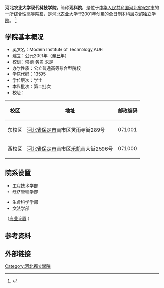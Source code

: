 {{coord|38|49|35.14|N|115|26|44.68|E|region:CN-11_type:edu|display=title}}
{{高校
| name =河北农业大学现代科技学院
| native_name = Modern Institute of Technology,AUH
| SealImage=
| SealInfo=
| motto = 崇德  务实  求是
| rector = 申书兴
| director =王志刚
| 头衔  =
| 头衔者=
| 学术委员会副主任 = 
| 校庆日= 
| type = [[独立学院|独立学院]]
| established = 2001年
| location = {{PRC}}<br>[[河北省|河北省]][[保定市|保定市]][[南市区_(保定市)|南市区]]乐凯南大街2596号{{coord|38|49|35.14|N|115|26|44.68|E|display=inline}} 
| 原校名  =
| students = 15000余人
| faculty= 
| Affiliations = <!-- 注释出：[[File:Hebei_Agricultural_University_(HBAU,AUH)_badge_(2016_version)_河北农业大学_校徽(2016年版本).svg|20px]] -->  [[河北农业大学|河北农业大学]]

[[File:National_Emblem_of_the_People's_Republic_of_China.svg|20px]]  [[河北省教育厅|河北省教育厅]] 
| colors= 
| label_color = 
| campus = 市区 
| area = 
| free_label        = 电话
| free              = {{Tel|86|312|7528 380}}
| website = http://xianke.hebau.edu.cn/
| logo     = 
<br />
| box_width = 6
}}
'''河北农业大学现代科技学院'''，简称'''现科院'''，是位于[[中华人民共和国|中华人民共和国]][[河北省|河北省]][[保定市|保定市]]的一所综合性高等院校，是[[河北农业大学|河北农业大学]]于2001年创建的全日制本科层次的[[独立学院|独立学院]]。
<ref>{{citeweb |url=http://xianke.hebau.edu.cn/kjxy/xy/xyjs/2013_6_5/2013651627100949.htm |title=河北农业大学现代科技学院概况 |accessdate=2013-08-18 |archive-date=2013-10-18 |archive-url=https://web.archive.org/web/20131018041206/http://xianke.hebau.edu.cn/kjxy/xy/xyjs/2013_6_5/2013651627100949.htm |dead-url=yes }}</ref>

== 学院基本概况 ==
*英文名：Modern Institute of Technology,AUH
*建立：公元2001年（[[辛巳|辛巳]]年）
*校训：崇德 务实 求是
*办学性质：公立普通高等综合型院校
*学院代码：13595
*学位层次：学士
*本科批次：第二批次
*校址：
{| class="wikitable sortable"
|-
! 校区 !! 地址 !! 邮政编码 
|-
| 东校区 || [[河北省|河北省]][[保定市|保定市]]南市区灵雨寺街289号 || 071001 
|-
| 西校区 || [[河北省|河北省]][[保定市|保定市]]南市区[[乐凯|乐凯]]南大街2596号 || 071000 
|}

==院系设置==
{{col-begin}}
{{col-2}}
*工程技术学部
*经济管理学部
{{col-2}}
*生命科学学部
*文法学部
{{col-end}}
（[http://gkcx.eol.cn/schoolhtm/Specialty/1581/Specialty1581.htm 专业设置] {{Wayback|url=http://gkcx.eol.cn/schoolhtm/Specialty/1581/Specialty1581.htm |date=20120823131130 }}）

== 参考资料 ==
{{reflist}}
== 外部链接 ==
{{河北高等院校}}
{{独立学院}}
[[Category:河北獨立學院|Category:河北獨立學院]]